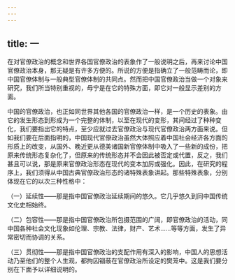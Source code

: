 ```yaml
---
---
---
```

title: 一
---



在对官僚政治的概念和世界各国官僚政治的表象作了一般说明之后，再来讨论中国官僚政治本身，那无疑是有许多方便的。所说的方便是指确立了一般范畴而论，即中国官僚体制与一般典型官僚体制的共同点。然而把中国官僚政治当做一个对象来研究，我们所当特别重视的，毋宁是在它的特殊方面，即它对一般显示差别的方面。

中国的官僚政治，也正如同世界其他各国的官僚政治一样，是一个历史的表象。由它的发生形态到形成为一个完整的体制，以至在现代的变形，其间经过了种种变化，我们要指出它的特点，至少应就过去官僚政治与现代官僚政治两方面来说。但如我们要在后面指明的，中国现代官僚政治虽然大体照应着中国社会经济各方面的形质上的改变，从国外、晚近更从德美诸国新官僚体制中吸入了一些新的成份，把原来传统形态复杂化了，但原来的传统形态并不会因此被否定或代置，反之，我们甚且可以说，那是原来官僚政治形态在现代的变本加厉或强化。因此，在研究的程序上，我们须得从中国古典官僚政治形态的诸特殊表象讲起。那些特殊表象，分别体现在它的以次三种性格中：

（一）延续性——那是指中国官僚政治延续期间的悠久。它几乎悠久到同中国传统文化史相始终。

（二）包容性——那是指中国官僚政治所包摄范围的广阔，即官僚政治的活动，同中国各种社会文化现象如伦理、宗教、法律，财产、艺术……等等方面，发生了异常密切而协调的关系。

（三）贯彻性——那是指中国官僚政治的支配作用有深入的影响，中国人的思想活动乃至他们的整个人生观，都拘囚锢蔽在官僚政治所设定的樊笼中。这是我们要分别在下面予以详细说明的。